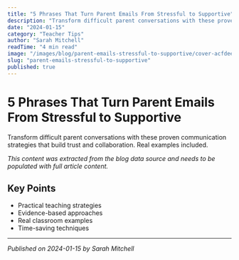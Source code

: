 ```yaml
---
title: "5 Phrases That Turn Parent Emails From Stressful to Supportive"
description: "Transform difficult parent conversations with these proven communication strategies that build trust and collaboration. Real examples included."
date: "2024-01-15"
category: "Teacher Tips"
author: "Sarah Mitchell"
readTime: "4 min read"
image: "/images/blog/parent-emails-stressful-to-supportive/cover-acfdee0c.jpg"
slug: "parent-emails-stressful-to-supportive"
published: true
---
```


# 5 Phrases That Turn Parent Emails From Stressful to Supportive

Transform difficult parent conversations with these proven communication strategies that build trust and collaboration. Real examples included.

*This content was extracted from the blog data source and needs to be populated with full article content.*

## Key Points

- Practical teaching strategies
- Evidence-based approaches  
- Real classroom examples
- Time-saving techniques

---

*Published on 2024-01-15 by Sarah Mitchell*
